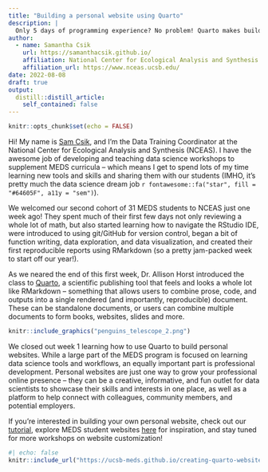 ```yaml
---
title: "Building a personal website using Quarto"
description: |
  Only 5 days of programming experience? No problem! Quarto makes building and customizing websites fun and easy for new R (and other programming language) learners.
author: 
  - name: Samantha Csik
    url: https://samanthacsik.github.io/
    affiliation: National Center for Ecological Analysis and Synthesis
    affiliation_url: https://www.nceas.ucsb.edu/
date: 2022-08-08
draft: true
output:
  distill::distill_article:
    self_contained: false
---
```



```r
knitr::opts_chunk$set(echo = FALSE)
```

Hi! My name is [Sam Csik](https://samanthacsik.github.io/), and I'm the Data Training Coordinator at the National Center for Ecological Analysis and Synthesis (NCEAS). I have the awesome job of developing and teaching data science workshops to supplement MEDS curricula -- which means I get to spend lots of my time learning new tools and skills and sharing them with our students (IMHO, it's pretty much the data science dream job `r fontawesome::fa("star", fill = "#64605F", a11y = "sem")`).

We welcomed our second cohort of 31 MEDS students to NCEAS just one week ago! They spent much of their first few days not only reviewing a whole lot of math, but also started learning how to navigate the RStudio IDE, were introduced to using git/GitHub for version control, began a bit of function writing, data exploration, and data visualization, and created their first reproducible reports using RMarkdown (so a pretty jam-packed week to start off our year!).

As we neared the end of this first week, Dr. Allison Horst introduced the class to [Quarto](www.quarto.org), a scientific publishing tool that feels and looks a whole lot like RMarkdown -- something that allows users to combine prose, code, and outputs into a single rendered (and importantly, reproducible) document. These can be standalone documents, or users can combine multiple documents to form books, websites, slides and more.

```r
knitr::include_graphics("penguins_telescope_2.png")
```

We closed out week 1 learning how to use Quarto to build personal websites. While a large part of the MEDS program is focused on learning data science tools and workflows, an equally important part is professional development. Personal websites are just one way to grow your professional online presence -- they can be a creative, informative, and fun outlet for data scientists to showcase their skills and interests in one place, as well as a platform to help connect with colleagues, community members, and potential employers.

If you're interested in building your own personal website, check out our [tutorial](https://ucsb-meds.github.io/creating-quarto-websites/), explore MEDS student websites [here](https://ucsb-meds.github.io/student_websites.html) for inspiration, and stay tuned for more workshops on website customization!

```r
#| echo: false
knitr::include_url("https://ucsb-meds.github.io/creating-quarto-websites/")
```






